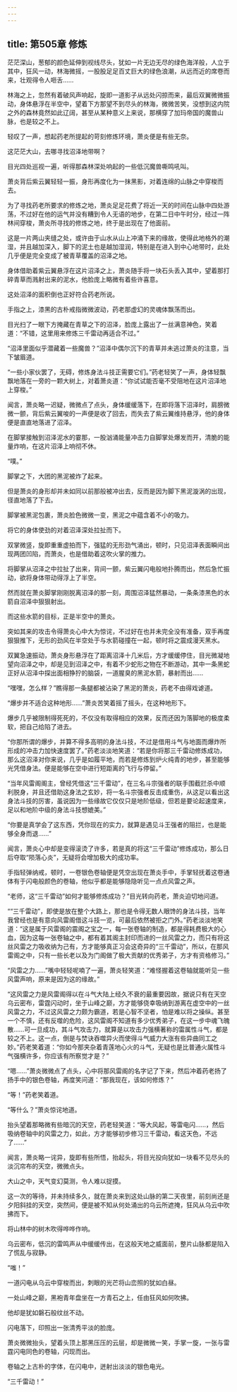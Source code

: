 ```yaml
---
---
---
```

title: 第505章 修炼
---



茫茫深山，葱郁的颜色延伸到视线尽头，犹如一片无边无尽的绿色海洋般，人立于其中，狂风一动，林海微摇，一股股足足百丈巨大的绿色浪潮，从远而近的席卷而来，壮观得令人咂舌……

林海之上，忽然有着破风声响起，旋即一道影子从远处闪掠而来，最后双翼微微振动，身体悬浮在半空中，望着下方那望不到尽头的林海，微微苦笑，没想到这内院之外的森林竟然如此辽阔，甚至从某种意义上来说，那横穿了加玛帝国的魔兽山脉，也是较之不上。

轻叹了一声，想起药老所提起的苛刻修炼环境，萧炎便是有些无奈。

这茫茫大山，去哪寻找沼泽地带啊？

目光四处巡视一遍，听得那森林深处响起的一些低沉魔兽嘶鸣吼叫。

萧炎背后紫云翼轻轻一振，身形再度化为一抹黑影，对着连绵的山脉之中穿梭而去。

为了寻找药老所要求的修炼之地，萧炎足足花费了将近一天的时间在山脉中四处游荡，不过好在他的运气并没有糟到令人无语的地步，在第二日中午时分，经过一阵林间穿梭，萧炎所寻找的修炼之地，终于是出现在了他面前。

这是一片两山夹缝之处，或许由于山水从山上冲涌下来的缘故，使得此地格外的潮湿，并且越加深入，脚下的泥土也是越加湿润，特别是在进入到中心地带时，此处几乎便是完全变成了被青草覆盖的沼泽之地。

身体借助着紫云翼悬浮在这片沼泽之上，萧炎随手将一块石头丢入其中，望着那打碎青草而溅射出来的泥水，他脸庞上略微有着些许喜意。

这处沼泽的面积倒也正好符合药老所说。

手指之上，漆黑的古朴戒指微微波动，药老那虚幻的灵魂体飘荡而出。

目光扫了一眼下方掩藏在青草之下的沼泽，脸庞上露出了一丝满意神色，笑着道：“不错，这里用来修炼三千雷动再适合不过。”

“沼泽里面似乎潜藏着一些魔兽？”沼泽中偶尔沉下的青草并未逃过萧炎的注意，当下皱眉道。

“一些小家伙罢了，无碍，修炼身法斗技正需要它们。”药老轻笑了一声，身体轻飘飘地落在一旁的一颗大树上，对着萧炎道：“你试试能否毫不受阻地在这片沼泽地上穿梭。”

闻言，萧炎略一迟疑，微微点了点头，身体缓缓落下，在即将落下沼泽时，肩膀微微一颤，背后紫云翼唆的一声便是收了回去，而失去了紫云翼维持悬浮，他的身体便是直直地落进了沼泽。

在脚掌接触到沼泽泥水的霎那，一股汹涌能量冲击力自脚掌处爆发而开，清脆的能量炸响，在这片沼泽上响彻不休。

“噗。”

脚掌之下，大团的黑泥被炸了起来。

但是萧炎的身形却并未如同以前那般被冲出去，反而是因为脚下黑泥漩涡的出现，径直地落了下去。

脚掌被黑泥包裹，萧炎脸色微微一变，黑泥之中蕴含着不小的吸力。

将它的身体使劲的对着沼泽深处拉扯而下。

双掌微竖，旋即重重虚拍而下，强猛的无形劲气涌出，顿时，只见沼泽表面瞬间出现两团凹陷，而萧炎，也是借助着这吹火掌的推力。

将脚掌从沼泽之中拉扯了出来，背间一颤，紫云翼闪电般地扑腾而出，然后急忙振动，欲将身体带动得浮上了半空。

然而就在萧炎脚掌刚刚脱离沼泽的那一刻，周围沼泽猛然暴动，一条条漆黑色的水箭自沼泽中狠狠射出。

而这些水箭的目标，正是半空中的萧炎。

突如其来的攻击令得萧炎心中大为惊诧，不过好在也并未完全没有准备，双手再度狠狠推下，无形的劲风在半空处于与水箭碰撞在一起，顿时将之震成漫天黑水。

双翼急速振动，萧炎身形悬浮在了距离沼泽十几米后，方才缓缓停住，目光微凝地望向沼泽之中，却是见到沼泽之中，有着不少蛇形之物在不断游动，其中一条黑蛇正好从沼泽中探出面相狰狞的脑袋，一道腥臭的黑泥水箭，暴射而出……

“嘿嘿，怎么样？”瞧得那一条腿都被沾染了黑泥的萧炎，药老不由得戏谑道。

“爆步并不适合这种地形……”萧炎苦笑着摇了摇头，在这种地形下。

爆步几乎被限制得死死的，不仅没有取得相应的效果，反而还因为落脚地的极度柔软，把自己给陷了进去。

“你那所谓的爆步，并算不得多高明的身法斗技，不过是借用斗气与地面而爆炸所形成的冲击力加快速度罢了。”药老淡淡地笑道：“若是你将那三千雷动修炼成功，那么这沼泽对你来说，几乎是如履平地，而若是修炼到炉火纯青的地步，甚至能够光凭借身法。便是能够在空中进行短距离的飞行与停留。”

“当年风雷阁阁主，曾经凭借这“三千雷动”，在三名斗宗强者的联手围截拦杀中顺利脱身，并且还借助这身法之玄妙，将一名斗宗强者反击成重伤，从这足以看出这身法斗技的厉害，虽说因为一些缘故它仅仅只是地阶低级，但若是要论起速度来，足以和地阶中级的身法斗技想媲美。”

“你要是真学会了这东西，凭你现在的实力，就算是遇见斗王强者的阻拦，也是能够全身而退……”

闻言，萧炎心中却是变得滚烫了许多，若是真的将这“三千雷动”修炼成功，那么日后夺取“陨落心炎”，无疑将会增加极大的成功率。

手指轻弹纳戒，顿时，一卷银色卷轴便是凭空出现在萧炎手中，手掌轻抚着这卷通体有于闪电般颜色的卷轴，他似乎都是能够隐隐听见一点点风雷之声。

“老师，这“三千雷动”如何才能够修炼成功？”目光转向药老，萧炎迫切地问道。

““三千雷动”，即使是放在整个大路上，那也是令得无数人眼馋的身法斗技，当年我曾经也是有意向风雷阁借这斗技一览，可最后依然被拒之门外。”药老淡淡地笑道：“这是属于风雷阁的震阁之宝之一，每一张卷轴的制造，都是得耗费极大的心血，因为这每一张卷轴之中，都有着其阁主封印而进的一丝风雷之力，而只有将这丝风雷之力吸收纳为己有，方才能够真正习会这奇异的“三千雷动”，所以，在那风雷阁之中，只有一些长老以及为门阁做了极大贡献的优秀弟子，方才有资格修习。”

“风雷之力……”嘴中轻轻呢喃了一遍，萧炎轻笑道：“难怪握着这卷轴就能听见一些风雷声响，原来是因为这的缘故。”

“这风雷之力是风雷阁得以在斗气大陆上经久不衰的最重要因故，据说只有在天空乌云密布，雷霆闪动时，坐于山峰之巅，方才能够侥幸吸纳到游离在虚空中的一丝风雷之力，不过这风雷之力颇为霸道，若是心智不坚者，怕是难以将之操纵。甚至一个不慎，还有反噬的危险，这风雷阁不知道有多少优秀弟子，在这一步中魂飞魄散……可一旦成功，其斗气攻击力，就算是以攻击力强横著称的雷属性斗气，都是较之不上。这一点，倒是与焚诀吞噬异火而使得斗气威力大涨有些异曲同工之妙。”药老笑着道：“你如今那夹杂着青莲地心火的斗气，无疑也是比普通火属性斗气强横许多，你应该有所察觉才是？”

“嗯……”萧炎微微点了点头，心中将那风雷阁的名字记了下来，然后冲着药老扬了扬手中的银色卷轴，再度笑问道：“那我现在，该如何修炼？”

“等！”药老笑着道。

“等什么？”萧炎惊诧地道。

抬头望着那略微有些暗沉的天空，药老轻笑道：“等大风起，等雷电闪……，然后吸纳卷轴中的风雷之力，如此，方才能够初步修习三千雷动，看这天色，不远了……”

闻言，萧炎略一诧异，旋即有些所悟，抬起头，将目光投向犹如一块看不见尽头的淡沉帘布的天空，微微点头。

大山之中，天气变幻莫测，令人难以捉摸。

这一次的等待，并未持续多久，就在萧炎来到这处山脉的第二天夜里，前刻尚还是夕阳斜挂的天空，突然间，便是被不知从何处涌出的乌云所遮掩，狂风从乌云中吹拂而下。

将山林中的树木吹得哗哗作响。

乌云密布，低沉的雷鸣声从中缓缓传出，在这般天地之威面前，整片山脉都是陷入了慌乱与寂静。

“嗤！”

一道闪电从乌云中穿梭而出，刺眼的光芒将山峦照的犹如白昼。

一处山峰之巅，黑袍青年盘坐在一方青石之上，任由狂风如何吹拂。

他却是犹如磐石般纹丝不动。

闪电落下，印照出一张清秀平淡的脸庞。

萧炎微微抬头，望着头顶上那黑压压的云层，却是微微一笑，手掌一旋，一张与雷霆闪电同色的卷轴，闪现而出。

卷轴之上古朴的字体，在闪电中，迸射出淡淡的银色电光。

“三千雷动！”